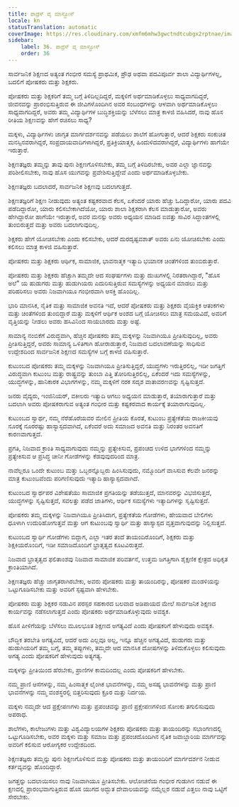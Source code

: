 ```yaml
---
title: ಪಾದ್ರೆಸ್ ವೈ ಮಾಸ್ಟ್ರೋಸ್
locale: kn
statusTranslation: automatic
coverImage: https://res.cloudinary.com/xmfm6mhw3gwctndtcubgx2rptnae/image/upload/v1740337243/small_cover_educacion_fundamental_a051170f1c.webp
sidebar:
    label: 36. ಪಾದ್ರೆಸ್ ವೈ ಮಾಸ್ಟ್ರೋಸ್
    order: 36
---
```

ಸಾರ್ವಜನಿಕ ಶಿಕ್ಷಣದ ಅತ್ಯಂತ ಗಂಭೀರ ಸಮಸ್ಯೆ ಪ್ರಾಥಮಿಕ, ಪ್ರೌಢ ಅಥವಾ ಪದವಿಪೂರ್ವ ಶಾಲಾ ವಿದ್ಯಾರ್ಥಿಗಳಲ್ಲ, ಬದಲಿಗೆ ಪೋಷಕರು ಮತ್ತು ಶಿಕ್ಷಕರು.

ಪೋಷಕರು ಮತ್ತು ಶಿಕ್ಷಕರಿಗೆ ತಮ್ಮ ಬಗ್ಗೆ ತಿಳಿದಿಲ್ಲದಿದ್ದರೆ, ಮಕ್ಕಳಿಗೆ ಅರ್ಥಮಾಡಿಕೊಳ್ಳಲು ಸಾಧ್ಯವಾಗದಿದ್ದರೆ, ಜೀವನವನ್ನು ಪ್ರಾರಂಭಿಸುತ್ತಿರುವ ಈ ಜೀವಿಗಳೊಂದಿಗಿನ ಅವರ ಸಂಬಂಧಗಳನ್ನು ಆಳವಾಗಿ ಅರ್ಥಮಾಡಿಕೊಳ್ಳಲು ಸಾಧ್ಯವಾಗದಿದ್ದರೆ, ಅವರು ತಮ್ಮ ವಿದ್ಯಾರ್ಥಿಗಳ ಬುದ್ಧಿಶಕ್ತಿಯನ್ನು ಬೆಳೆಸಲು ಮಾತ್ರ ಕಾಳಜಿ ವಹಿಸಿದರೆ, ನಾವು ಹೊಸ ರೀತಿಯ ಶಿಕ್ಷಣವನ್ನು ಹೇಗೆ ರಚಿಸಲು ಸಾಧ್ಯ?

ಮಕ್ಕಳು, ವಿದ್ಯಾರ್ಥಿಗಳು ಜಾಗೃತ ಮಾರ್ಗದರ್ಶನವನ್ನು ಪಡೆಯಲು ಶಾಲೆಗೆ ಹೋಗುತ್ತಾರೆ, ಆದರೆ ಶಿಕ್ಷಕರು ಸಂಕುಚಿತ ಮನಸ್ಸಿನವರಾಗಿದ್ದರೆ, ಸಂಪ್ರದಾಯವಾದಿಗಳಾಗಿದ್ದರೆ, ಪ್ರತಿಕ್ರಿಯಾತ್ಮಕ, ಹಿಂದುಳಿದವರಾಗಿದ್ದರೆ, ವಿದ್ಯಾರ್ಥಿಗಳು ಹಾಗೆಯೇ ಇರುತ್ತಾರೆ.

ಶಿಕ್ಷಣತಜ್ಞರು ತಮ್ಮನ್ನು ತಾವು ಪುನಃ ಶಿಕ್ಷಣಗೊಳಿಸಬೇಕು, ತಮ್ಮ ಬಗ್ಗೆ ತಿಳಿದಿರಬೇಕು, ಅವರ ಎಲ್ಲಾ ಜ್ಞಾನವನ್ನು ಪರಿಶೀಲಿಸಬೇಕು, ನಾವು ಹೊಸ ಯುಗವನ್ನು ಪ್ರವೇಶಿಸುತ್ತಿದ್ದೇವೆ ಎಂದು ಅರ್ಥಮಾಡಿಕೊಳ್ಳಬೇಕು.

ಶಿಕ್ಷಣತಜ್ಞರು ಬದಲಾದರೆ, ಸಾರ್ವಜನಿಕ ಶಿಕ್ಷಣವು ಬದಲಾಗುತ್ತದೆ.

ಶಿಕ್ಷಣತಜ್ಞರಿಗೆ ಶಿಕ್ಷಣ ನೀಡುವುದು ಅತ್ಯಂತ ಕಷ್ಟಕರವಾದ ಕೆಲಸ, ಏಕೆಂದರೆ ಯಾರು ಹೆಚ್ಚು ಓದಿದ್ದಾರೋ, ಯಾರು ಪದವಿ ಪಡೆದಿದ್ದಾರೋ, ಯಾರು ಕಲಿಸಬೇಕಾಗಿದೆಯೋ, ಯಾರು ಶಾಲಾ ಶಿಕ್ಷಕರಾಗಿ ಕೆಲಸ ಮಾಡುತ್ತಾರೋ, ಅವರು ಹೇಗಿದ್ದಾರೋ ಹಾಗೆಯೇ ಇರುತ್ತಾರೆ, ಅವರ ಮನಸ್ಸು ಅವರು ಅಧ್ಯಯನ ಮಾಡಿದ ಐವತ್ತು ಸಾವಿರ ಸಿದ್ಧಾಂತಗಳಲ್ಲಿ ತುಂಬಿರುತ್ತದೆ ಮತ್ತು ಅವರು ಬದಲಾಗುವುದಿಲ್ಲ.

ಶಿಕ್ಷಕರು ಹೇಗೆ ಯೋಚಿಸಬೇಕು ಎಂದು ಕಲಿಸಬೇಕು, ಆದರೆ ದುರದೃಷ್ಟವಶಾತ್ ಅವರು ಏನು ಯೋಚಿಸಬೇಕು ಎಂದು ಕಲಿಸಲು ಮಾತ್ರ ಕಾಳಜಿ ವಹಿಸುತ್ತಾರೆ.

ಪೋಷಕರು ಮತ್ತು ಶಿಕ್ಷಕರು ಆರ್ಥಿಕ, ಸಾಮಾಜಿಕ, ಭಾವನಾತ್ಮಕ ಇತ್ಯಾದಿ ಭಯಾನಕ ಚಿಂತೆಗಳಿಂದ ತುಂಬಿರುತ್ತಾರೆ.

ಪೋಷಕರು ಮತ್ತು ಶಿಕ್ಷಕರು ಹೆಚ್ಚಾಗಿ ತಮ್ಮದೇ ಆದ ಸಂಘರ್ಷಗಳು ಮತ್ತು ದುಃಖಗಳಲ್ಲಿ ನಿರತರಾಗಿದ್ದಾರೆ, "ಹೊಸ ಅಲೆ" ಯ ಹುಡುಗರು ಮತ್ತು ಹುಡುಗಿಯರು ಎದುರಿಸುತ್ತಿರುವ ಸಮಸ್ಯೆಗಳನ್ನು ಅಧ್ಯಯನ ಮಾಡಲು ಮತ್ತು ಪರಿಹರಿಸಲು ಅವರು ನಿಜವಾಗಿಯೂ ಗಂಭೀರವಾಗಿ ಆಸಕ್ತಿ ಹೊಂದಿಲ್ಲ.

ಭಾರಿ ಮಾನಸಿಕ, ನೈತಿಕ ಮತ್ತು ಸಾಮಾಜಿಕ ಅವನತಿ ಇದೆ, ಆದರೆ ಪೋಷಕರು ಮತ್ತು ಶಿಕ್ಷಕರು ವೈಯಕ್ತಿಕ ಆತಂಕಗಳು ಮತ್ತು ಚಿಂತೆಗಳಿಂದ ತುಂಬಿದ್ದಾರೆ ಮತ್ತು ಮಕ್ಕಳಿಗೆ ಆರ್ಥಿಕ ಅಂಶದ ಬಗ್ಗೆ ಯೋಚಿಸಲು ಮಾತ್ರ ಸಮಯವಿದೆ, ಅವರಿಗೆ ವೃತ್ತಿಯನ್ನು ನೀಡಲು ಅವರು ಹಸಿವಿನಿಂದ ಸಾಯಬಾರದು ಮತ್ತು ಅಷ್ಟೆ.

ಸಾಮಾನ್ಯ ನಂಬಿಕೆಗೆ ವಿರುದ್ಧವಾಗಿ, ಹೆಚ್ಚಿನ ಪೋಷಕರು ತಮ್ಮ ಮಕ್ಕಳನ್ನು ನಿಜವಾಗಿಯೂ ಪ್ರೀತಿಸುವುದಿಲ್ಲ, ಅವರು ಪ್ರೀತಿಸುತ್ತಿದ್ದರೆ, ಅವರು ಸಾಮಾನ್ಯ ಒಳಿತಿಗಾಗಿ ಹೋರಾಡುತ್ತಾರೆ, ನಿಜವಾದ ಬದಲಾವಣೆಯನ್ನು ಸಾಧಿಸುವ ಉದ್ದೇಶದಿಂದ ಸಾರ್ವಜನಿಕ ಶಿಕ್ಷಣದ ಸಮಸ್ಯೆಗಳ ಬಗ್ಗೆ ಕಾಳಜಿ ವಹಿಸುತ್ತಾರೆ.

ಕುಟುಂಬದ ಪೋಷಕರು ತಮ್ಮ ಮಕ್ಕಳನ್ನು ನಿಜವಾಗಿಯೂ ಪ್ರೀತಿಸುತ್ತಿದ್ದರೆ, ಯುದ್ಧಗಳು ಇರುತ್ತಿರಲಿಲ್ಲ, ಇಡೀ ಜಗತ್ತಿಗೆ ವಿರುದ್ಧವಾಗಿ ಕುಟುಂಬ ಮತ್ತು ರಾಷ್ಟ್ರವನ್ನು ತುಂಬಾ ಎತ್ತಿ ತೋರಿಸುತ್ತಿರಲಿಲ್ಲ, ಏಕೆಂದರೆ ಇದು ಸಮಸ್ಯೆಗಳನ್ನು, ಯುದ್ಧಗಳನ್ನು, ಹಾನಿಕಾರಕ ವಿಭಾಗಗಳನ್ನು, ನಮ್ಮ ಮಕ್ಕಳಿಗೆ ನರಕ ಸದೃಶ ವಾತಾವರಣವನ್ನು ಸೃಷ್ಟಿಸುತ್ತದೆ.

ಜನರು ವೈದ್ಯರು, ಇಂಜಿನಿಯರ್, ವಕೀಲರು ಇತ್ಯಾದಿ ಆಗಲು ಅಧ್ಯಯನ ಮಾಡುತ್ತಾರೆ, ತಯಾರಾಗುತ್ತಾರೆ ಮತ್ತು ಬದಲಾಗಿ ಅವರು ಪೋಷಕರಾಗುವ ಅತ್ಯಂತ ಗಂಭೀರ ಮತ್ತು ಕಷ್ಟಕರವಾದ ಕಾರ್ಯಕ್ಕೆ ತಯಾರಾಗುವುದಿಲ್ಲ.

ಕುಟುಂಬದ ಸ್ವಾರ್ಥ, ನಮ್ಮ ನೆರೆಹೊರೆಯವರ ಮೇಲಿನ ಪ್ರೀತಿಯ ಕೊರತೆ, ಕುಟುಂಬ ಪ್ರತ್ಯೇಕತೆಯ ರಾಜಕೀಯವು ನೂರಕ್ಕೆ ನೂರರಷ್ಟು ಹಾಸ್ಯಾಸ್ಪದವಾಗಿದೆ, ಏಕೆಂದರೆ ಅದು ಸಮಾಜದ ಅವನತಿ ಮತ್ತು ನಿರಂತರ ಅವನತಿಗೆ ಕಾರಣವಾಗುತ್ತದೆ.

ಪ್ರಗತಿ, ನಿಜವಾದ ಕ್ರಾಂತಿ ಸಾಧ್ಯವಾಗುವುದು ನಮ್ಮನ್ನು ಪ್ರತ್ಯೇಕಿಸುವ, ಪ್ರಪಂಚದ ಉಳಿದ ಭಾಗಗಳಿಂದ ನಮ್ಮನ್ನು ಪ್ರತ್ಯೇಕಿಸುವ ಆ ಪ್ರಸಿದ್ಧ ಚೀನೀ ಗೋಡೆಗಳನ್ನು ಕೆಡವುವುದರಿಂದ ಮಾತ್ರ.

ನಾವೆಲ್ಲರೂ ಒಂದೇ ಕುಟುಂಬ ಮತ್ತು ಒಬ್ಬರನ್ನೊಬ್ಬರು ಹಿಂಸಿಸುವುದು, ನಮ್ಮೊಂದಿಗೆ ವಾಸಿಸುವ ಕೆಲವೇ ಜನರನ್ನು ಮಾತ್ರ ಕುಟುಂಬವೆಂದು ಪರಿಗಣಿಸುವುದು ಇತ್ಯಾದಿ ಹಾಸ್ಯಾಸ್ಪದವಾಗಿದೆ.

ಕುಟುಂಬದ ಸ್ವಾರ್ಥಪರ ವಿಶೇಷತೆಯು ಸಾಮಾಜಿಕ ಪ್ರಗತಿಯನ್ನು ತಡೆಯುತ್ತದೆ, ಮಾನವರನ್ನು ವಿಭಜಿಸುತ್ತದೆ, ಯುದ್ಧಗಳನ್ನು ಸೃಷ್ಟಿಸುತ್ತದೆ, ಸವಲತ್ತು ಪಡೆದ ಜಾತಿಗಳು, ಆರ್ಥಿಕ ಸಮಸ್ಯೆಗಳು ಇತ್ಯಾದಿಗಳನ್ನು ಸೃಷ್ಟಿಸುತ್ತದೆ.

ಪೋಷಕರು ತಮ್ಮ ಮಕ್ಕಳನ್ನು ನಿಜವಾಗಿಯೂ ಪ್ರೀತಿಸಿದಾಗ, ಪ್ರತ್ಯೇಕತೆಯ ಗೋಡೆಗಳು, ಹೇಯವಾದ ಬೇಲಿಗಳು ಧೂಳಾಗಿ ಉದುರಿಹೋಗುತ್ತವೆ ಮತ್ತು ಆಗ ಕುಟುಂಬವು ಸ್ವಾರ್ಥಿ ಮತ್ತು ಹಾಸ್ಯಾಸ್ಪದ ವೃತ್ತವಾಗುವುದನ್ನು ನಿಲ್ಲಿಸುತ್ತದೆ.

ಕುಟುಂಬದ ಸ್ವಾರ್ಥಿ ಗೋಡೆಗಳು ಬಿದ್ದಾಗ, ಎಲ್ಲಾ ಇತರ ತಂದೆ ತಾಯಂದಿರೊಂದಿಗೆ, ಶಿಕ್ಷಕರು ಮತ್ತು ಶಿಕ್ಷಕಿಯರೊಂದಿಗೆ, ಇಡೀ ಸಮಾಜದೊಂದಿಗೆ ಭ್ರಾತೃತ್ವದ ಕೂಟವಿರುತ್ತದೆ.

ನಿಜವಾದ ಭ್ರಾತೃತ್ವದ ಫಲಿತಾಂಶವು ನಿಜವಾದ ಸಾಮಾಜಿಕ ಪರಿವರ್ತನೆ, ಉತ್ತಮ ಜಗತ್ತಿಗಾಗಿ ಶೈಕ್ಷಣಿಕ ಕ್ಷೇತ್ರದ ಅಧಿಕೃತ ಕ್ರಾಂತಿಯಾಗಿದೆ.

ಶಿಕ್ಷಣತಜ್ಞರು ಹೆಚ್ಚು ಜಾಗೃತರಾಗಿರಬೇಕು, ಅವರು ಪೋಷಕರು ಮತ್ತು ತಾಯಂದಿರನ್ನು, ಪೋಷಕರ ಮಂಡಳಿಯನ್ನು ಒಟ್ಟುಗೂಡಿಸಬೇಕು ಮತ್ತು ಅವರಿಗೆ ಸ್ಪಷ್ಟವಾಗಿ ಹೇಳಬೇಕು.

ಪೋಷಕರು ಮತ್ತು ಶಿಕ್ಷಕರ ನಡುವಿನ ಪರಸ್ಪರ ಸಹಕಾರದ ಬಲವಾದ ಅಡಿಪಾಯದ ಮೇಲೆ ಸಾರ್ವಜನಿಕ ಶಿಕ್ಷಣದ ಕಾರ್ಯವನ್ನು ನಡೆಸಲಾಗುತ್ತದೆ ಎಂದು ಪೋಷಕರು ಅರ್ಥಮಾಡಿಕೊಳ್ಳುವುದು ಅವಶ್ಯಕ.

ಹೊಸ ಪೀಳಿಗೆಯನ್ನು ಬೆಳೆಸಲು ಮೂಲಭೂತ ಶಿಕ್ಷಣದ ಅಗತ್ಯವಿದೆ ಎಂದು ಪೋಷಕರಿಗೆ ಹೇಳುವುದು ಅವಶ್ಯಕ.

ಬೌದ್ಧಿಕ ತರಬೇತಿ ಅಗತ್ಯವಿದೆ, ಆದರೆ ಅದು ಎಲ್ಲವೂ ಅಲ್ಲ, ಇನ್ನೂ ಹೆಚ್ಚಿನ ಅಗತ್ಯವಿದೆ, ಹುಡುಗರು ಮತ್ತು ಹುಡುಗಿಯರಿಗೆ ತಮ್ಮ ಬಗ್ಗೆ, ತಮ್ಮ ತಪ್ಪುಗಳು, ತಮ್ಮದೇ ಆದ ಮಾನಸಿಕ ದೋಷಗಳನ್ನು ತಿಳಿದುಕೊಳ್ಳಲು ಕಲಿಸುವುದು ಅಗತ್ಯ ಎಂದು ಪೋಷಕರಿಗೆ ಹೇಳುವುದು ಅತ್ಯಗತ್ಯ.

ಮಕ್ಕಳನ್ನು ಪ್ರೀತಿಯಿಂದ ಹೆರಬೇಕು, ಪ್ರಾಣಿಗಳ ಕಾಮದಿಂದಲ್ಲ ಎಂದು ಪೋಷಕರಿಗೆ ಹೇಳಬೇಕು.

ನಮ್ಮ ಪ್ರಾಣಿ ಆಸೆಗಳನ್ನು, ನಮ್ಮ ಹಿಂಸಾತ್ಮಕ ಲೈಂಗಿಕ ಭಾವನೆಗಳನ್ನು, ನಮ್ಮ ಅಸಹ್ಯ ಭಾವನೆಗಳನ್ನು ಮತ್ತು ಪ್ರಾಣಿ ಭಾವನೆಗಳನ್ನು ನಮ್ಮ ವಂಶಸ್ಥರಲ್ಲಿ ಬಿತ್ತರಿಸುವುದು ಕ್ರೂರ ಮತ್ತು ನಿರ್ದಯ.

ಮಕ್ಕಳು ನಮ್ಮದೇ ಆದ ಪ್ರಕ್ಷೇಪಣಗಳು ಮತ್ತು ಪ್ರಪಂಚವನ್ನು ಪ್ರಾಣಿ ಪ್ರಕ್ಷೇಪಣಗಳಿಂದ ಸೋಂಕು ತಗುಲಿಸುವುದು ಅಪರಾಧ.

ಶಾಲೆಗಳು, ಕಾಲೇಜುಗಳು ಮತ್ತು ವಿಶ್ವವಿದ್ಯಾಲಯಗಳ ಶಿಕ್ಷಕರು ಪೋಷಕರು ಮತ್ತು ತಾಯಂದಿರನ್ನು ಸಭಾಂಗಣದಲ್ಲಿ ಒಟ್ಟುಗೂಡಿಸಬೇಕು, ಅವರ ಮಕ್ಕಳು ಮತ್ತು ಸಮಾಜ ಮತ್ತು ಪ್ರಪಂಚದೊಂದಿಗಿನ ನೈತಿಕ ಜವಾಬ್ದಾರಿಯ ಮಾರ್ಗವನ್ನು ಅವರಿಗೆ ಕಲಿಸುವ ಆರೋಗ್ಯಕರ ಉದ್ದೇಶದಿಂದ.

ಶಿಕ್ಷಣತಜ್ಞರು ತಮ್ಮನ್ನು ಪುನಃ ಶಿಕ್ಷಣಗೊಳಿಸುವ ಮತ್ತು ಪೋಷಕರು ಮತ್ತು ತಾಯಂದಿರಿಗೆ ಮಾರ್ಗದರ್ಶನ ನೀಡುವ ಕರ್ತವ್ಯವನ್ನು ಹೊಂದಿದ್ದಾರೆ.

ಜಗತ್ತನ್ನು ಬದಲಾಯಿಸಲು ನಾವು ನಿಜವಾಗಿಯೂ ಪ್ರೀತಿಸಬೇಕು. ಆಲೋಚನೆಯ ಗಂಭೀರ ಗುಡುಗಿನ ನಡುವೆ ಈ ಕ್ಷಣದಲ್ಲಿ ಪ್ರಾರಂಭವಾಗುತ್ತಿರುವ ಹೊಸ ಯುಗದ ಅದ್ಭುತ ದೇವಾಲಯವನ್ನು ನಮ್ಮೆಲ್ಲರ ನಡುವೆ ಎತ್ತಲು ನಾವು ಒಟ್ಟಿಗೆ ಸೇರಬೇಕು.

